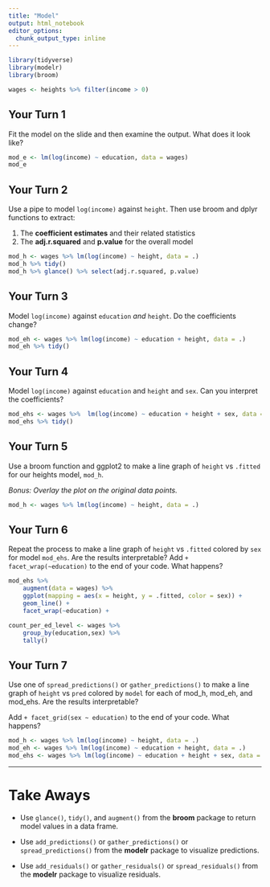 ```yaml
---
title: "Model"
output: html_notebook
editor_options: 
  chunk_output_type: inline
---
```


<!-- This file by Charlotte Wickham is licensed under a Creative Commons Attribution 4.0 International License, adapted from the orignal work at https://github.com/rstudio/master-the-tidyverse by RStudio. -->

```r
library(tidyverse)
library(modelr)
library(broom)

wages <- heights %>% filter(income > 0)
```

## Your Turn 1

Fit the model on the slide and then examine the output. What does it look like?

```r
mod_e <- lm(log(income) ~ education, data = wages)
mod_e
```

## Your Turn 2

Use a pipe to model `log(income)` against `height`. Then use broom and dplyr functions to extract:

1. The **coefficient estimates** and their related statistics 
2. The **adj.r.squared** and **p.value** for the overall model

```r
mod_h <- wages %>% lm(log(income) ~ height, data = .)
mod_h %>% tidy()
mod_h %>% glance() %>% select(adj.r.squared, p.value)
```

## Your Turn 3

Model `log(income)` against `education` _and_ `height`. Do the coefficients change?

```r
mod_eh <- wages %>% lm(log(income) ~ education + height, data = .)
mod_eh %>% tidy()
```

## Your Turn 4

Model `log(income)` against `education` and `height` and `sex`. Can you interpret the coefficients?

```r
mod_ehs <- wages %>%  lm(log(income) ~ education + height + sex, data = .)
mod_ehs %>% tidy()
```

## Your Turn 5

Use a broom function and ggplot2 to make a line graph of `height` vs `.fitted` for our heights model, `mod_h`.

_Bonus: Overlay the plot on the original data points._

```r
mod_h <- wages %>% lm(log(income) ~ height, data = .)

```

## Your Turn 6

Repeat the process to make a line graph of `height` vs `.fitted` colored by `sex` for model `mod_ehs`. Are the results interpretable? Add `+ facet_wrap(~education)` to the end of your code. What happens?

```r
mod_ehs %>%
    augment(data = wages) %>%
    ggplot(mapping = aes(x = height, y = .fitted, color = sex)) +
    geom_line() +
    facet_wrap(~education) +
```

```r
count_per_ed_level <- wages %>%
    group_by(education,sex) %>%
    tally() 
```

## Your Turn 7

Use one of `spread_predictions()` or `gather_predictions()` to make a line graph of `height` vs `pred` colored by `model` for each of mod_h, mod_eh, and mod_ehs. Are the results interpretable? 

Add `+ facet_grid(sex ~ education)` to the end of your code. What happens?

```r
mod_h <- wages %>% lm(log(income) ~ height, data = .)
mod_eh <- wages %>% lm(log(income) ~ education + height, data = .)
mod_ehs <- wages %>% lm(log(income) ~ education + height + sex, data = .)


```

***

# Take Aways

* Use `glance()`, `tidy()`, and `augment()` from the **broom** package to return model values in a data frame.

* Use `add_predictions()` or `gather_predictions()` or `spread_predictions()` from the **modelr** package to visualize predictions.

* Use `add_residuals()` or `gather_residuals()` or `spread_residuals()` from the **modelr** package to visualize residuals.

